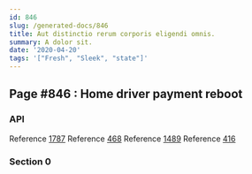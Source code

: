 ```yaml
---
id: 846
slug: /generated-docs/846
title: Aut distinctio rerum corporis eligendi omnis.
summary: A dolor sit.
date: '2020-04-20'
tags: '["Fresh", "Sleek", "state"]'
---
```


## Page #846 : Home driver payment reboot
### API



Reference [1787](/1787)
Reference [468](/468)
Reference [1489](/1489)
Reference [416](/416)


### Section 0

